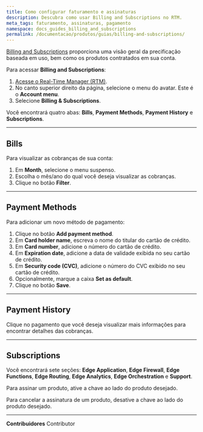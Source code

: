 ```yaml
---
title: Como configurar faturamento e assinaturas
description: Descubra como usar Billing and Subscriptions no RTM.
meta_tags: faturamento, assinaturas, pagamento
namespace: docs_guides_billing_and_subscriptions
permalink: /documentacao/produtos/guias/billing-and-subscriptions/
---
```


[Billing and Subscriptions](/pt-br/documentacao/produtos/gestao-de-contas/faturamento/) proporciona uma visão geral da precificação baseada em uso, bem como os produtos contratados em sua conta.

Para acessar **Billing and Subscriptions**:

1. [Acesse o Real-Time Manager (RTM)](https://manager.azion.com/).
2. No canto superior direito da página, selecione o menu do avatar. Este é o **Account menu**.
3. Selecione **Billing & Subscriptions**.

Você encontrará quatro abas: **Bills**, **Payment Methods**, **Payment History** e **Subscriptions**.

---

## Bills

Para visualizar as cobranças de sua conta:

1. Em **Month**, selecione o menu suspenso.
2. Escolha o mês/ano do qual você deseja visualizar as cobranças.
3. Clique no botão **Filter**.

---

## Payment Methods

Para adicionar um novo método de pagamento:

1. Clique no botão **Add payment method**.
2. Em **Card holder name**, escreva o nome do titular do cartão de crédito.
3. Em **Card number**, adicione o número do cartão de crédito.
4. Em **Expiration date**, adicione a data de validade exibida no seu cartão de crédito.
5. Em **Security code (CVC)**, adicione o número do CVC exibido no seu cartão de crédito.
6. Opcionalmente, marque a caixa **Set as default**.
7. Clique no botão **Save**.

---

## Payment History

Clique no pagamento que você deseja visualizar mais informações para encontrar detalhes das cobranças.

---

## Subscriptions

Você encontrará sete seções: **Edge Application**, **Edge Firewall**, **Edge Functions**, **Edge Routing**, **Edge Analytics**, **Edge Orchestration** e **Support**.

Para assinar um produto, ative a chave ao lado do produto desejado.

Para cancelar a assinatura de um produto, desative a chave ao lado do produto desejado.



---


**Contribuidores** <ContributorList>Contributor</ContributorList>
